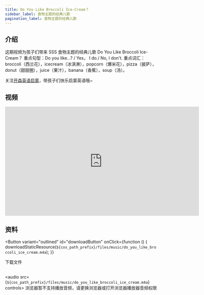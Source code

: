 ```yaml
---
title: Do You Like Broccoli Ice-Cream？
sidebar_label: 食物主题的经典儿歌
pagination_label: 食物主题的经典儿歌
---
```




## 介绍

这期视频为孩子们带来 SSS 食物主题的经典儿歌 Do You Like Broccoli Ice-Cream？
重点句型：Do you like...? / Yes， I do./ No, I don't.
重点词汇：broccoli（西兰花），icecream（冰淇淋），popcorn（爆米花），pizza（披萨），donut（甜甜圈），juice（果汁），banana（香蕉），soup（汤）。

关注[开森英语启蒙](https://space.bilibili.com/20797715)，带孩子们快乐启蒙英语哦~

## 视频

<iframe
  src="https://player.bilibili.com/player.html?bvid=BV1WF411o78N&cid=1&page=1"
  scrolling="no"
  border="0"
  frameborder="no"
  framespacing="0"
  allowfullscreen="true"
  width="640"
  height="360"
></iframe>

## 资料

<Button
  variant="outlined"
  id="downloadButton"
  onClick={function () {
    downloadStaticResource(`${cos_path_prefix}/files/music/do_you_like_broccoli_ice_cream.m4a`);
  }}
>
  下载文件
</Button>
<br />
<br />

<audio src={`${cos_path_prefix}/files/music/do_you_like_broccoli_ice_cream.m4a`} controls>
  浏览器暂不支持播放音频，请更换浏览器或打开浏览器播放器音频权限
</audio>